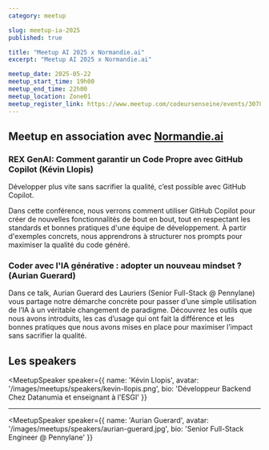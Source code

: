 ```yaml
---
category: meetup

slug: meetup-ia-2025
published: true

title: "Meetup AI 2025 x Normandie.ai"
excerpt: "Meetup AI 2025 x Normandie.ai"

meetup_date: 2025-05-22
meetup_start_time: 19h00
meetup_end_time: 22h00
meetup_location: Zone01
meetup_register_link: https://www.meetup.com/codeursenseine/events/307822482/
---
```


## Meetup en association avec [Normandie.ai](https://normandie.ai)

### REX GenAI: Comment garantir un Code Propre avec GitHub Copilot (Kévin Llopis)

Développer plus vite sans sacrifier la qualité, c’est possible avec GitHub Copilot.

Dans cette conférence, nous verrons comment utiliser GitHub Copilot pour créer de nouvelles fonctionnalités de bout en bout, tout en respectant les standards et bonnes pratiques d'une équipe de développement.
À partir d'exemples concrets, nous apprendrons à structurer nos prompts pour maximiser la qualité du code généré.

### Coder avec l'IA générative : adopter un nouveau mindset ? (Aurian Guerard)

Dans ce talk, Aurian Guerard des Lauriers (Senior Full-Stack @ Pennylane) vous partage notre démarche concrète pour passer d’une simple utilisation de l’IA à un véritable changement de paradigme.
Découvrez les outils que nous avons introduits, les cas d’usage qui ont fait la différence et les bonnes pratiques que nous avons mises en place pour maximiser l’impact sans sacrifier la qualité.

## Les speakers

<MeetupSpeaker
  speaker={{
    name: 'Kévin Llopis',
    avatar: '/images/meetups/speakers/kevin-llopis.png',
    bio: 'Développeur Backend Chez Datanumia et enseignant à l\'ESGI'
  }}
></MeetupSpeaker>
---
<MeetupSpeaker
  speaker={{
    name: 'Aurian Guerard',
    avatar: '/images/meetups/speakers/aurian-guerard.jpg',
    bio: 'Senior Full-Stack Engineer @ Pennylane'
  }}
></MeetupSpeaker>
